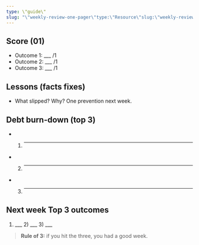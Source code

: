 ```yaml
---
type: \"guide\"
slug: "\"weekly-review-one-pager\"type:\"Resource\"slug:\"weekly-review-one-pager\"readTime:\"\""
---
```


## Score (01)
- Outcome 1: ___ /1
- Outcome 2: ___ /1
- Outcome 3: ___ /1

## Lessons (facts fixes)
- What slipped? Why? One prevention next week.

## Debt burn-down (top 3)
- 1) ___
- 2) ___
- 3) ___

## Next week Top 3 outcomes
1) ___  2) ___  3) ___

> **Rule of 3:** if you hit the three, you had a good week.
